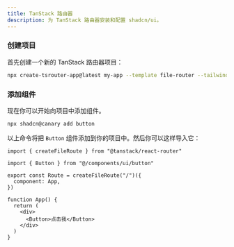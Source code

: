 ```yaml
---
title: TanStack 路由器
description: 为 TanStack 路由器安装和配置 shadcn/ui。
---
```


<Steps>

### 创建项目

首先创建一个新的 TanStack 路由器项目：

```bash
npx create-tsrouter-app@latest my-app --template file-router --tailwind --add-ons shadcn
```

### 添加组件

现在你可以开始向项目中添加组件。

```bash
npx shadcn@canary add button
```

以上命令将把 `Button` 组件添加到你的项目中。然后你可以这样导入它：

```tsx title="src/routes/index.tsx" showLineNumbers {3,12}
import { createFileRoute } from "@tanstack/react-router"

import { Button } from "@/components/ui/button"

export const Route = createFileRoute("/")({
  component: App,
})

function App() {
  return (
    <div>
      <Button>点击我</Button>
    </div>
  )
}
```

</Steps>